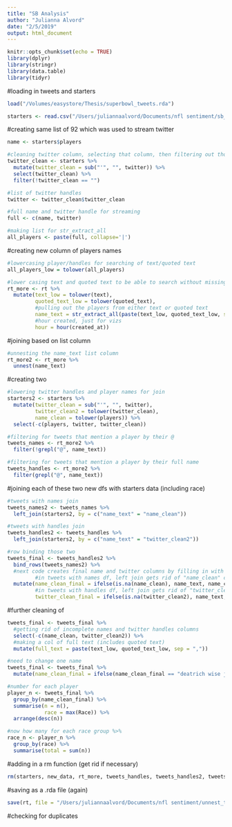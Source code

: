 ```yaml
---
title: "SB Analysis"
author: "Julianna Alvord"
date: "2/5/2019"
output: html_document
---
```


```r
knitr::opts_chunk$set(echo = TRUE)
library(dplyr)
library(stringr)
library(data.table)
library(tidyr)
```

#loading in tweets and starters
```r
load("/Volumes/easystore/Thesis/superbowl_tweets.rda")

starters <- read.csv("/Users/juliannaalvord/Documents/nfl sentiment/sb_starters.csv", stringsAsFactors = FALSE)
```

#creating same list of 92 which was used to stream twitter
```r
name <- starters$players

#cleaning twitter column, selecting that column, then filtering out those without twitter handle
twitter_clean <- starters %>%
  mutate(twitter_clean = sub("'", "", twitter)) %>%
  select(twitter_clean) %>%
  filter(!twitter_clean == "")

#list of twitter handles
twitter <- twitter_clean$twitter_clean

#full name and twitter handle for streaming
full <- c(name, twitter)

#making list for str_extract_all
all_players <- paste(full, collapse='|')
```


#creating new column of players names
```r
#lowercasing player/handles for searching of text/quoted text
all_players_low = tolower(all_players)

#lower casing text and quoted text to be able to search without missing any players
rt_more <- rt %>%
  mutate(text_low = tolower(text),
         quoted_text_low = tolower(quoted_text),
         #pulling out the players from either text or quoted text
         name_text = str_extract_all(paste(text_low, quoted_text_low, sep = ","), pattern = all_players_low),
         #hour created, just for vizs
         hour = hour(created_at))
```

#joining based on list column
```r
#unnesting the name_text list column
rt_more2 <- rt_more %>%
  unnest(name_text)
```

#creating two 
```r
#lowering twitter handles and player names for join
starters2 <- starters %>%
  mutate(twitter_clean = sub("'", "", twitter),
         twitter_clean2 = tolower(twitter_clean),
         name_clean = tolower(players)) %>%
  select(-c(players, twitter, twitter_clean))

#filtering for tweets that mention a player by their @
tweets_names <- rt_more2 %>%
  filter(!grepl("@", name_text))

#filtering for tweets that mention a player by their full name
tweets_handles <- rt_more2 %>%
  filter(grepl("@", name_text))
```

#joining each of these two new dfs with starters data (including race)
```r
#tweets with names join
tweets_names2 <- tweets_names %>%
  left_join(starters2, by = c("name_text" = "name_clean"))

#tweets with handles join
tweets_handles2 <- tweets_handles %>%
  left_join(starters2, by = c("name_text" = "twitter_clean2"))

#row binding those two
tweets_final <- tweets_handles2 %>%
  bind_rows(tweets_names2) %>%
  #next code creates final name and twitter columns by filling in with name_text (what was joined on)
         #in tweets with names df, left join gets rid of "name_clean" col
  mutate(name_clean_final = ifelse(is.na(name_clean), name_text, name_clean),
         #in tweets with handles df, left join gets rid of "twitter_clean2" col
         twitter_clean_final = ifelse(is.na(twitter_clean2), name_text, twitter_clean2))
```

#further cleaning of 
```r
tweets_final <- tweets_final %>%
  #getting rid of incomplete names and twitter handles columns
  select(-c(name_clean, twitter_clean2)) %>%
  #making a col of full text (includes quoted text)
  mutate(full_text = paste(text_low, quoted_text_low, sep = ","))

#need to change one name 
tweets_final <- tweets_final %>%
  mutate(name_clean_final = ifelse(name_clean_final == "deatrich wise jr ", "deatrich wise jr.", name_clean_final))

#number for each player
player_n <- tweets_final %>%
  group_by(name_clean_final) %>%
  summarise(n = n(),
            race = max(Race)) %>%
  arrange(desc(n))

#now how many for each race group %>%
race_n <- player_n %>%
  group_by(race) %>%
  summarise(total = sum(n))
```

#adding in a rm function (get rid if necessary)
```r
rm(starters, new_data, rt_more, tweets_handles, tweets_handles2, tweets_names, tweets_names2, player_n, race_n)
```



#saving as a .rda file (again)
```r
save(rt, file = "/Users/juliannaalvord/Documents/nfl sentiment/unnest_tweets_final.rda")
```




#checking for duplicates